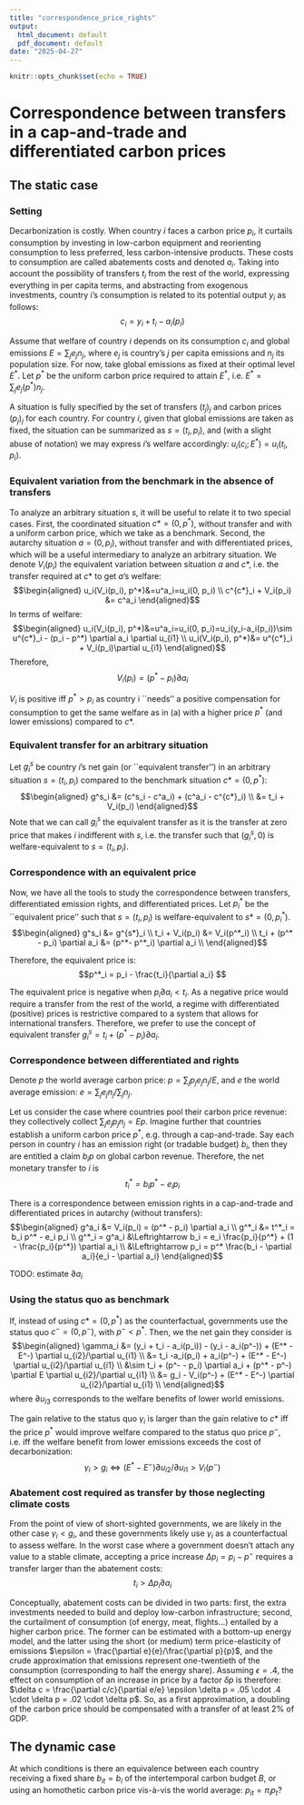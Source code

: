 ```yaml
---
title: "correspondence_price_rights"
output:
  html_document: default
  pdf_document: default
date: "2025-04-27"
---
```


```r
knitr::opts_chunk$set(echo = TRUE)
```
# Correspondence between transfers in a cap-and-trade and differentiated carbon prices

## The static case
### Setting

Decarbonization is costly. When country $i$ faces a carbon price $p_i$, it curtails consumption by investing in low-carbon equipment and reorienting consumption to less preferred, less carbon-intensive products. These costs to consumption are called abatements costs and denoted $a_i$. Taking into account the possibility of transfers $t_i$ from the rest of the world, expressing everything in per capita terms, and abstracting from exogenous investments, country i's consumption is related to its potential output $y_i$ as follows: $$c_i = y_i + t_i - a_i(p_i)$$

Assume that welfare of country $i$ depends on its consumption $c_i$ and global emissions $E=\sum_j e_j n_j$, where $e_j$ is country's $j$  per capita emissions and $n_j$ its population size. For now, take global emissions as fixed at their optimal level $E^*$. Let $p^*$ be the uniform carbon price required to attain $E^*$, i.e. $E^*=\sum_j e_j(p^*) n_j$.

A situation is fully specified by the set of transfers $(t_j)_j$ and carbon prices $(p_j)_j$ for each country. For country $i$, given that global emissions are taken as fixed, the situation can be summarized as $s=(t_i, p_i)$, and (with a slight abuse of notation) we may express $i$'s welfare accordingly: $u_i(c_i;E^*)=u_i(t_i,p_i)$. 


### Equivalent variation from the benchmark in the absence of transfers

To analyze an arbitrary situation $s$, it will be useful to relate it to two special cases. First, the coordinated situation $c*=(0,p^*)$, without transfer and with a uniform carbon price, which we take as a benchmark. Second, the autarchy situation $a=(0, p_i)$, without transfer and with differentiated prices, which will be a useful intermediary to analyze an arbitrary situation. We denote $V_i(p_i)$ the equivalent variation between situation $a$ and $c*$, i.e. the transfer required at $c*$ to get $a$'s welfare:
$$\begin{aligned}
u_i(V_i(p_i), p^*)&=u^a_i=u_i(0, p_i) \\
c^{c*}_i + V_i(p_i) &= c^a_i
\end{aligned}$$
In terms of welfare:
$$\begin{aligned}
u_i(V_i(p_i), p^*)&=u^a_i=u_i(0, p_i)=u_i(y_i-a_i(p_i))\sim u^{c*}_i - (p_i - p^*) \partial a_i \partial u_{i1} \\
u_i(V_i(p_i), p^*)&= u^{c*}_i + V_i(p_i)\partial u_{i1}
\end{aligned}$$
Therefore, 
$$V_i(p_i) = (p^* - p_i) \partial a_i$$

$V_i$ is positive iff $p^* > p_i$ as country i ``needs'' a positive compensation for consumption to get the same welfare as in (a) with a higher price $p^*$ (and lower emissions) compared to $c*$.

### Equivalent transfer for an arbitrary situation
Let $g^s_i$ be country $i$'s net gain (or ``equivalent transfer'') in an arbitrary situation $s=(t_i, p_i)$ compared to the benchmark situation $c*=(0,p^*)$: 
$$\begin{aligned}
g^s_i &= (c^s_i - c^a_i) + (c^a_i - c^{c*}_i) \\
 &= t_i + V_i(p_i)
\end{aligned}$$
Note that we can call $g^s_i$ the equivalent transfer as it is the transfer at zero price that makes $i$ indifferent with $s$, i.e. the transfer such that $(g^s_i, 0)$ is welfare-equivalent to $s=(t_i, p_i)$.


### Correspondence with an equivalent price

Now, we have all the tools to study the correspondence between transfers, differentiated emission rights, and differentiated prices. 
Let $p^*_i$ be the ``equivalent price'' such that $s=(t_i, p_i)$ is welfare-equivalent to $s*=(0, p^*_i)$. 
$$\begin{aligned}
g^s_i &= g^{s*}_i \\
t_i + V_i(p_i) &= V_i(p^*_i) \\
t_i + (p^* - p_i) \partial a_i &= (p^*- p^*_i) \partial a_i \\
\end{aligned}$$

Therefore, the equivalent price is:
$$p^*_i = p_i - \frac{t_i}{\partial a_i} $$

The equivalent price is negative when $p_i \partial a_i < t_i$. As a negative price would require a transfer from the rest of the world, a regime with differentiated (positive) prices is restrictive compared to a system that allows for international transfers. <!-- To implement transfers in the case where the equivalent price would be negative, -->
Therefore, we prefer to use the concept of equivalent transfer $g^s_i = t_i + (p^* - p_i) \partial a_i$.


### Correspondence between differentiated and rights

Denote $p$ the world average carbon price: $p=\sum_j p_j e_j n_j / E$, and $e$ the world average emission: $e=\sum_j e_j n_j / \sum_j n_j$.

Let us consider the case where countries pool their carbon price revenue: they collectively collect $\sum_j e_j p_j n_j = Ep$. Imagine further that countries establish a uniform carbon price $p^*$, e.g. through a cap-and-trade. Say each person in country $i$ has an emission right (or tradable budget) $b_i$, then they are entitled a claim $b_i p$ on global carbon revenue. Therefore, the net monetary transfer to $i$ is $$t^*_i = b_i p^* - e_i p_i$$

There is a correspondence between emission rights in a cap-and-trade and differentiated prices in autarchy (without transfers): 
$$\begin{aligned}
g^a_i &= V_i(p_i) = (p^* - p_i) \partial a_i \\
g^*_i &= t^*_i = b_i p^* - e_i p_i \\
g^*_i = g^a_i &\Leftrightarrow b_i = e_i \frac{p_i}{p^*} + (1 - \frac{p_i}{p^*}) \partial a_i  \\
&\Leftrightarrow p_i = p^* \frac{b_i - \partial a_i}{e_i - \partial a_i}
\end{aligned}$$

TODO: estimate $\partial a_i$

<!--
b_i &= (e_i - \partial a_i) \frac{p_i}{p^*} + \partial a_i  \\

Let us compare two special cases: a situation $d$ with differentiated prices but equal rights: $d=(ep-e_i p_i, p_i)$, and a situation $u$ with a uniform price but differentiated rights: $u=(b_i p^* - e_i p^*, p^*)$. We have:

$$\begin{aligned}
g^d_i &= ep - e_i p_i + V_i(p_i) \\
g^u_i &= b_i p^* - e_i p^*  \\
g^u_i - g^d_i &= b_i p^* - ep + (p_i - p^*) (e_i + \partial a_i) 
\end{aligned}$$
-->

### Using the status quo as benchmark

If, instead of using $c*=(0, p^*)$ as the counterfactual, governments use the status quo $c^- = (0, p^-)$, with $p^-<p^*$. Then, we the net gain they consider is 
$$\begin{aligned}
\gamma_i &= (y_i + t_i - a_i(p_i)) - (y_i - a_i(p^-)) + (E^* - E^-) \partial u_{i2}/\partial u_{i1} \\
 &= t_i -a_i(p_i) + a_i(p^-) + (E^* - E^-) \partial u_{i2}/\partial u_{i1} \\
 &\sim t_i + (p^- - p_i) \partial a_i + (p^* - p^-) \partial E \partial u_{i2}/\partial u_{i1} \\
 &= g_i - V_i(p^-) + (E^* - E^-) \partial u_{i2}/\partial u_{i1} \\
\end{aligned}$$ 
where $\partial u_{i3}$ corresponds to the welfare benefits of lower world emissions.

The gain relative to the status quo $\gamma_i$ is larger than the gain relative to $c*$ iff the price $p^*$ would improve welfare compared to the status quo price $p^-$, i.e. iff the welfare benefit from lower emissions exceeds the cost of decarbonization: 
$$\gamma_i > g_i \Leftrightarrow (E^* - E^-) \partial u_{i2}/\partial u_{i1} > V_i(p^-) $$


### Abatement cost required as transfer by those neglecting climate costs

From the point of view of short-sighted governments, we are likely in the other case $\gamma_i < g_i$, and these governments likely use $\gamma_i$ as a counterfactual to assess welfare. In the worst case where a government doesn't attach any value to a stable climate, accepting a price increase $\Delta p_i = p_i - p^-$ requires a transfer larger than the abatement costs:
$$t_i > \Delta p_i \partial a_i$$

Conceptually, abatement costs can be divided in two parts: first, the extra investments needed to build and deploy low-carbon infrastructure; second, the curtailment of consumption (of energy, meat, flights...) entailed by a higher carbon price. The former can be estimated with a bottom-up energy model, and the latter using the short (or medium) term price-elasticity of emissions $\epsilon = \frac{\partial e}{e}/\frac{\partial p}{p}$, and the crude approximation that emissions represent one-twentieth of the consumption (corresponding to half the energy share). Assuming $\epsilon = .4$, the effect on consumption of an increase in price by a factor $\delta p$ is therefore: $\delta c = \frac{\partial c/c}{\partial e/e} \epsilon \delta p = .05 \cdot .4 \cdot \delta p = .02 \cdot \delta p$. So, as a first approximation, a doubling of the carbon price should be compensated with a transfer of at least 2% of GDP.

## The dynamic case

At which conditions is there an equivalence between each country receiving a fixed share $b_{it}=b_i$ of the intertemporal carbon budget $B$, or using an homothetic carbon price vis-à-vis the world average: $p_{it}=\pi_ip_t$?



```r



```
